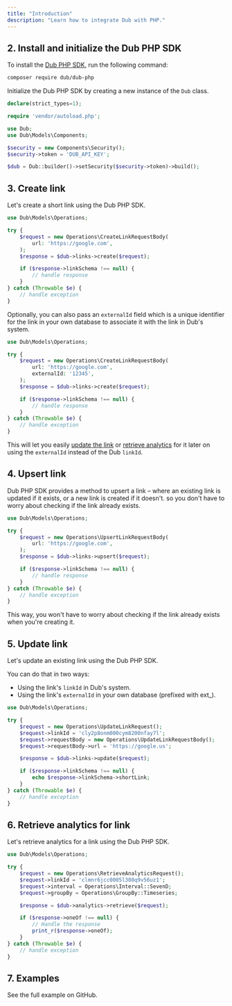 ```yaml
---
title: "Introduction"
description: "Learn how to integrate Dub with PHP."
---
```



<Prerequisites />

## 2. Install and initialize the Dub PHP SDK

<Steps titleSize="h3">

<Step title="Install">

To install the [Dub PHP SDK](https://dub.co/solutions/php), run the following command:

```bash
composer require dub/dub-php
```

</Step>

<Step title="Initialize">

Initialize the Dub PHP SDK by creating a new instance of the `Dub` class.

```php index.php
declare(strict_types=1);

require 'vendor/autoload.php';

use Dub;
use Dub\Models\Components;

$security = new Components\Security();
$security->token = 'DUB_API_KEY';

$dub = Dub::builder()->setSecurity($security->token)->build();
```

</Step>

</Steps>

## 3. Create link

Let's create a short link using the Dub PHP SDK.

```php index.php
use Dub\Models\Operations;

try {
    $request = new Operations\CreateLinkRequestBody(
        url: 'https://google.com',
    );
    $response = $dub->links->create($request);

    if ($response->linkSchema !== null) {
        // handle response
    }
} catch (Throwable $e) {
    // handle exception
}
```

<Accordion title="Full list of available attributes for the Link model">
  <LinkArguments />
</Accordion>

Optionally, you can also pass an `externalId` field which is a unique identifier for the link in your own database to associate it with the link in Dub's system.

```php index.php
use Dub\Models\Operations;

try {
    $request = new Operations\CreateLinkRequestBody(
        url: 'https://google.com',
        externalId: '12345',
    );
    $response = $dub->links->create($request);

    if ($response->linkSchema !== null) {
        // handle response
    }
} catch (Throwable $e) {
    // handle exception
}
```

This will let you easily [update the link](#5-update-link) or [retrieve analytics](#6-retrieve-analytics-for-link) for it later on using the `externalId` instead of the Dub `linkId`.

## 4. Upsert link

Dub PHP SDK provides a method to upsert a link – where an existing link is updated if it exists, or a new link is created if it doesn't. so you don't have to worry about checking if the link already exists.

```php index.php
use Dub\Models\Operations;

try {
    $request = new Operations\UpsertLinkRequestBody(
        url: 'https://google.com',
    );
    $response = $dub->links->upsert($request);

    if ($response->linkSchema !== null) {
        // handle response
    }
} catch (Throwable $e) {
    // handle exception
}
```

This way, you won't have to worry about checking if the link already exists when you're creating it.

## 5. Update link

Let's update an existing link using the Dub PHP SDK.

You can do that in two ways:

- Using the link's `linkId` in Dub's system.
- Using the link's `externalId` in your own database (prefixed with ext\_).

```php index.php
use Dub\Models\Operations;

try {
    $request = new Operations\UpdateLinkRequest();
    $request->linkId = 'cly2p8onm000cym8200nfay7l';
    $request->requestBody = new Operations\UpdateLinkRequestBody();
    $request->requestBody->url = 'https://google.us';

    $response = $dub->links->update($request);

    if ($response->linkSchema !== null) {
        echo $response->linkSchema->shortLink;
    }
} catch (Throwable $e) {
    // handle exception
}
```

## 6. Retrieve analytics for link

Let's retrieve analytics for a link using the Dub PHP SDK.

```php index.php
use Dub\Models\Operations;

try {
    $request = new Operations\RetrieveAnalyticsRequest();
    $request->linkId = 'clmnr6jcc0005l308q9v56uz1';
    $request->interval = Operations\Interval::SevenD;
    $request->groupBy = Operations\GroupBy::Timeseries;

    $response = $dub->analytics->retrieve($request);

    if ($response->oneOf !== null) {
        // Handle the response
        print_r($response->oneOf);
    }
} catch (Throwable $e) {
    // handle exception
}
```

## 7. Examples

<CardGroup cols={2}>
  <Card
    title="PHP Example"
    icon="github"
    href="https://github.com/dubinc/examples/tree/main/php"
    color="#333333"
  >
    See the full example on GitHub.
  </Card>
</CardGroup>
